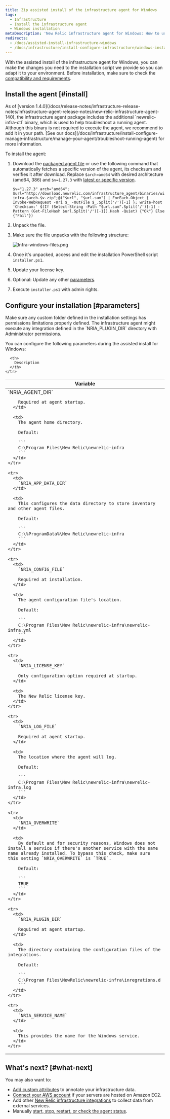 ```yaml
---
title: Zip assisted install of the infrastructure agent for Windows
tags:
  - Infrastructure
  - Install the infrastructure agent
  - Windows installation
metaDescription: 'New Relic infrastructure agent for Windows: How to use the assisted install script so you can adapt it to your environment.'
redirects:
  - /docs/assisted-install-infrastructure-windows
  - /docs/infrastructure/install-configure-infrastructure/windows-installation/assisted-install-infrastructure-windows
---
```



With the assisted install of the infrastructure agent for Windows, you can make the changes you need to the installation script we provide so you can adapt it to your environment. Before installation, make sure to check the [compatibility and requirements](/docs/infrastructure/new-relic-infrastructure/getting-started/compatibility-requirements-new-relic-infrastructure).

## Install the agent [#install]

<Callout variant="important">
  As of [version 1.4.0](/docs/release-notes/infrastructure-release-notes/infrastructure-agent-release-notes/new-relic-infrastructure-agent-140), the infrastructure agent package includes the additional `newrelic-infra-ctl` binary, which is used to help troubleshoot a running agent. Although this binary is not required to execute the agent, we recommend to add it in your path. [See our docs](/docs/infrastructure/install-configure-manage-infrastructure/manage-your-agent/troubleshoot-running-agent) for more information.
</Callout>

To install the agent:

1. Download the [packaged agent file](https://download.newrelic.com/infrastructure_agent/binaries/windows/) or use the following command that automatically fetches a specific version of the agent, its checksum and verifies it after download. Replace `$arch=amd64` with desired architecture (amd64, 386) and `$v=1.27.3` with [latest or specific version](https://github.com/newrelic/infrastructure-agent/releases/latest).

   ```
   $v="1.27.3" arch="amd64"; $url="http://download.newrelic.com/infrastructure_agent/binaries/windows/$arch/newrelic-infra-$arch.$v.zip";@("$url", "$url.sum") | ForEach-Object { Invoke-WebRequest -Uri $_ -OutFile $_.Split('/')[-1] }; write-host 'Checksum:' $(If (Select-String -Path "$url.sum".Split('/')[-1] -Pattern (Get-FileHash $url.Split('/')[-1]).Hash -Quiet) {"Ok"} Else {"Fail"})
   ```
3. Unpack the file.
4. Make sure the file unpacks with the following structure:

   <img
     title="Infra-windows-files.png"
     alt="Infra-windows-files.png"
     src={infraWindowsFiles}
   />
4. Once it's unpacked, access and edit the installation PowerShell script `installer.ps1`.
5. Update your license key.
6. Optional: Update any other [parameters](#parameters).
7. Execute `installer.ps1` with admin rights.

## Configure your installation [#parameters]

<Callout variant="important">
  Make sure any custom folder defined in the installation settings has permissions limitations properly defined. The infrastructure agent might execute any integration defined in the `NRIA_PLUGIN_DIR` directory with Administrator permissions.
</Callout>

You can configure the following parameters during the assisted install for Windows:

<table>
  <thead>
    <tr>
      <th style={{ width: "250px" }}>
        Variable
      </th>

      <th>
        Description
      </th>
    </tr>
  </thead>

  <tbody>
    <tr>
      <td>
        `NRIA_AGENT_DIR`

        Required at agent startup.
      </td>

      <td>
        The agent home directory.

        Default:

        ```
        C:\Program Files\New Relic\newrelic-infra
        ```
      </td>
    </tr>

    <tr>
      <td>
        `NRIA_APP_DATA_DIR`
      </td>

      <td>
        This configures the data directory to store inventory and other agent files.

        Default:

        ```
        C:\%ProgramData%\New Relic\newrelic-infra
        ```
      </td>
    </tr>

    <tr>
      <td>
        `NRIA_CONFIG_FILE`

        Required at installation.
      </td>

      <td>
        The agent configuration file's location.

        Default:

        ```
        C:\Program Files\New Relic\newrelic-infra\newrelic-infra.yml
        ```
      </td>
    </tr>

    <tr>
      <td>
        `NRIA_LICENSE_KEY`

        Only configuration option required at startup.
      </td>

      <td>
        The New Relic license key.
      </td>
    </tr>

    <tr>
      <td>
        `NRIA_LOG_FILE`

        Required at agent startup.
      </td>

      <td>
        The location where the agent will log.

        Default:

        ```
        C:\Program Files\New Relic\newrelic-infra\newrelic-infra.log
        ```
      </td>
    </tr>

    <tr>
      <td>
        `NRIA_OVERWRITE`
      </td>

      <td>
        By default and for security reasons, Windows does not install a service if there's another service with the same name already installed. To bypass this check, make sure this setting `NRIA_OVERWRITE` is `TRUE`.

        Default:

        ```
        TRUE
        ```
      </td>
    </tr>

    <tr>
      <td>
        `NRIA_PLUGIN_DIR`

        Required at agent startup.
      </td>

      <td>
        The directory containing the configuration files of the integrations.

        Default:

        ```
        C:\Program Files\NewRelic\newrelic-infra\inregrations.d
        ```
      </td>
    </tr>

    <tr>
      <td>
        `NRIA_SERVICE_NAME`
      </td>

      <td>
        This provides the name for the Windows service.
      </td>
    </tr>
  </tbody>
</table>

## What's next? [#what-next]

You may also want to:

* [Add custom attributes](/docs/Infrastructure-configure-your-agent#conf-custom_attributes) to annotate your infrastructure data.
* [Connect your AWS account](/docs/infrastructure-amazon-aws-ec2-integration#connect) if your servers are hosted on Amazon EC2.
* Add other [New Relic infrastructure integrations](/docs/infrastructure/integrations-getting-started/getting-started/introduction-infrastructure-integrations) to collect data from external services.
* Manually [start, stop, restart, or check the agent status](/docs/infrastructure-start-stop-restart-check-agent-status#linux).
